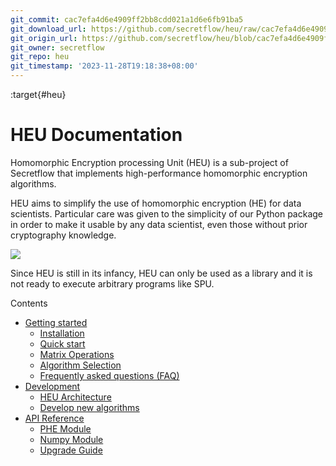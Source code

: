```yaml
---
git_commit: cac7efa4d6e4909ff2bb8cdd021a1d6e6fb91ba5
git_download_url: https://github.com/secretflow/heu/raw/cac7efa4d6e4909ff2bb8cdd021a1d6e6fb91ba5/docs/index.rst
git_origin_url: https://github.com/secretflow/heu/blob/cac7efa4d6e4909ff2bb8cdd021a1d6e6fb91ba5/docs/index.rst
git_owner: secretflow
git_repo: heu
git_timestamp: '2023-11-28T19:18:38+08:00'
---
```


:target{#heu}

# HEU Documentation

Homomorphic Encryption processing Unit (HEU) is a sub-project of Secretflow that implements high-performance homomorphic encryption algorithms.

HEU aims to simplify the use of homomorphic encryption (HE) for data scientists. Particular care was given to the simplicity of our Python package in order to make it usable by any data scientist, even those without prior cryptography knowledge.

![](_assets/heu_arch.png)

Since HEU is still in its infancy, HEU can only be used as a library and it is not ready to execute arbitrary programs like SPU.

<TableOfContents>


  <p className="caption">
    Contents
  </p>

  - [Getting started](getting_started/index.mdx)
    - [Installation](getting_started/installation.mdx)
    - [Quick start](getting_started/quick_start.mdx)
    - [Matrix Operations](getting_started/numpy.mdx)
    - [Algorithm Selection](getting_started/algo_choice.mdx)
    - [Frequently asked questions (FAQ)](getting_started/faq.mdx)
  - [Development](development/index.mdx)
    - [HEU Architecture](development/arch.mdx)
    - [Develop new algorithms](development/phe_dev.mdx)
  - [API Reference](references/index.mdx)
    - [PHE Module](references/phe_api.mdx)
    - [Numpy Module](references/numpy_api.mdx)
    - [Upgrade Guide](references/upgrade_guide.mdx)
</TableOfContents>
